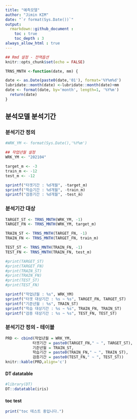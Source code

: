 ```yaml
---
title: "예측모델" 
author: "Jimin KIM"  
date: "`r format(Sys.Date())`"
output: 
  rmarkdown::github_document :
    toc : true
    toc_depth : 3
always_allow_html : true
---
```

   
```r
## Rmd 설정 - 전역옵션
knitr::opts_chunk$set(echo = FALSE)
```


```r


TRNS_MNTH <-function(date, mm) {

date <- as.Date(paste0(date,'01'), format='%Y%m%d')
lubridate::month(date) <-lubridate::month(date)+mm
date <- format(date, by='month', length=1, '%Y%m')
  return(date)
}


```

## 분석모델 분석기간

   
### 분석기간 정의

```r
#WRK_YM <- format(Sys.Date(),'%Y%m')

## 작업년월 설정
WRK_YM <- "202104"

target_m <- -3
train_m <- -12
test_m <- -12

sprintf("타겟기간 : %d개월", -target_m)
sprintf("학습기간 : %d개월", -train_m)
sprintf("검증기간 : %d개월", -test_m)

```
   
### 분석기간 대상

```r

TARGET_ST <- TRNS_MNTH(WRK_YM, -1)
TARGET_FN <- TRNS_MNTH(WRK_YM, target_m)

TRAIN_ST <- TRNS_MNTH(TARGET_FN, -1)
TRAIN_FN <- TRNS_MNTH(TARGET_FN, train_m)

TEST_ST <- TRNS_MNTH(TRAIN_FN, -1)
TEST_FN <- TRNS_MNTH(TRAIN_FN, test_m)

#print(TARGET_ST)
#print(TARGET_FN)
#print(TRAIN_ST)
#print(TRAIN_FN)
#print(TEST_ST)
#print(TEST_FN)

sprintf("작업년월 : %s", WRK_YM)
sprintf("타겟 대상기간 : %s ~ %s", TARGET_FN, TARGET_ST)
sprintf("기준년월 : %s", TRAIN_ST)
sprintf("학습 대상기간 : %s ~ %s", TRAIN_FN, TRAIN_ST)
sprintf("검증 대상기간 : %s ~ %s", TEST_FN, TEST_ST)


```
   
### 분석기간 정의 - 테이블
```r
PRD <- cbind(작업년월 = WRK_YM,
            타겟기간 = paste0(TARGET_FN," ~ ", TARGET_ST),
            기준년월 = TRAIN_ST,
            학습기간 = paste0(TRAIN_FN," ~ ", TRAIN_ST),
            검증기간 = paste0(TEST_FN," ~ ", TEST_ST))
knitr::kable(PRD,align='c')

```


#### DT datatable
```r
#library(DT)
DT::datatable(iris)
```
   
   
#### toc test
```r
print("toc 테스트 중입니다.")

```
